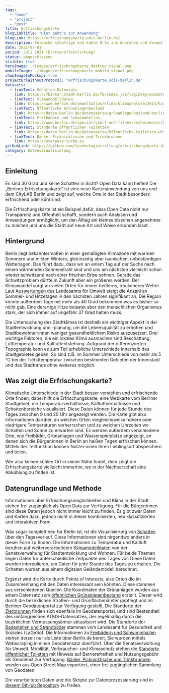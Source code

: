```yaml
---
tags:
  - "home"
  - "project"
  - "post"
title: Erfrischungskarte
blogLinkTitle: "Hier geht's zur Anwendung"
blogLink: https://erfrischungskarte.odis-berlin.de/
description: Entdecke schattige und kühle Orte zum Ausruhen und Verweilen an heißen Tagen in einer interaktiven Karte
date: 2021-07-01
period: Juli 2021 (Erstveröffentlichung)
status: abgeschlossen
visible: true
heroImage: ./images/erfrischungskarte_desktop_visual.png
mobileImage: ./images/erfrischungskarte_mobile_visual.png
showImageInMockup: true
projectUrlWithoutProtocol: "erfrischungskarte.odis-berlin.de"
datasets:
  - linkText: Schatten-Datensatz
    link: https://fbinter.stadt-berlin.de/fb/index.jsp?loginkey=zoomStart&mapId=k_dom@senstadt&bbox=387046,5818588,391547,5821400
  - linkText: Klimamodelldaten
    link: https://www.berlin.de/umweltatlas/klima/klimaanalyse/2014/karten/
  - linkText: Öffentliche Grünanlagenbestand
    link: https://daten.berlin.de/datensaetze/grünanlagenbestand-berlin-einschl-der-öffentlichen-spielplätze-grünanlagen-wfs
  - linkText: Freibädern und Schwimmhallen
    link: https://www.berlin.de/special/sport-und-fitness/schwimmen/schwimmbad/a-z/
  - linkText: Standorte öffentlicher Toiletten
    link: https://daten.berlin.de/datensaetze/öffentliche-toiletten-wfs
  - linkText: Bänke, Picknicktische und Trinkbrunnen
    link: https://overpass-turbo.eu
gitHubLink: https://github.com/technologiestiftung/erfrischungskarte-daten
category: Datenvisualisierung
---
```


## Einleitung

Es sind 30 Grad und keine Schatten in Sicht? Open Data kann helfen! Die „Berliner Erfrischungskarte“ ist eine neue Kartenanwendung von uns und dem CityLAB Berlin und zeigt auf, welche Orte in der Stadt besonders erfrischend oder kühl sind.

Die Erfrischungskarte ist ein Beispiel dafür, dass Open Data nicht nur Transparenz und Offenheit schafft, sondern auch Analysen und Anwendungen ermöglicht, um den Alltag ein kleines bisschen angenehmer zu machen und uns die Stadt auf neue Art und Weise erkunden lässt.

## Hintergrund

Berlin liegt bekanntermaßen in einer gemäßigten Klimazone mit warmen Sommern und milden Wintern, gleichzeitig aber launischen, unbeständigen Wetterlagen. Das führt dazu, dass wir an einem Tag auf der Suche nach einem wärmenden Sonnenstrahl sind und uns am nächsten vielleicht schon wieder schwitzend nach einer frischen Brise sehnen.
Gerade das Schwitzproblem dürfte in Zukunft aber ein größeres werden: Der Klimawandel sorgt an vielen Orten für immer heißeres, trockeneres Wetter. Laut [Auswertungen](https://www.rbb24.de/panorama/thema/2019/klimawandel/beitraege/hintergrund-glossar-klimawandel-szenario-rcp-berlin-brandenburg.html) des Landesamts für Umwelt steigt die Anzahl an Sommer- und Hitzetagen in den nächsten Jahren signifikant an. Die Region könnte außerdem Tage mit mehr als 40 Grad bekommen was es bisher so nicht gab. Eine derartige Hitze belastet aber den menschlichen Organismus stark, der sich immer auf ungefähr 37 Grad halten muss.

Die Untersuchung des Stadtklimas ist deshalb ein wichtiger Aspekt in der Stadtentwicklung und -planung, um die Lebensqualität zu erhöhen und Stadtbewohner:innen weniger gesundheitlichem Risiko auszusetzen. Drei wichtige Faktoren, die ein lokales Klima ausmachen sind Beschattung, Lufttemperatur und Kaltluftentstehung.
Aufgrund der differenzierten Topographie kann es zum Teil erhebliche Unterschiede innerhalb des Stadtgebietes geben. So sind z.B. im Sommer Unterschiede von mehr als 5 °C bei der Tiefsttemperatur zwischen bestimmten Gebieten der Innenstadt und des Stadtrands ohne weiteres möglich.

## Was zeigt die Erfrischungskarte?

Klimatische Unterschiede in der Stadt besser verstehen und erfrischende Orte finden, dabei hilft die Erfrischungskarte, eine Webkarte vom Berliner Stadtgebiet, die Temperaturverhältnisse, Kaltluftverhältnisse und Schattenbereiche visualisiert. Diese Daten können für jede Stunde des Tages zwischen 9 und 20 Uhr angezeigt werden. Die Karte gibt also Informationen darüber, an welchen Orten vergleichsweise höhere oder niedrigere Temperaturen vorherrschen und zu welchen Uhrzeiten wo Schatten und Sonne zu erwarten sind. Es werden außerdem verschiedene Orte, wie Freibäder, Grünanlagen und Wasserspielplätze angezeigt, an denen sich die Bürger:innen in Berlin an heißen Tagen erfrischen können. Mittels der Teilfunktion können Nutzer:innen Ihren Lieblingsort abspeichern und teilen.


<Quote authorName="Tagesspiegel" authorLogo={logo}>
  Wer also keinen kühlen Ort in seiner Nähe findet, dem zeigt die
  Erfrischungskarte vielleicht immerhin, wo in der Nachbarschaft eine Abkühlung
  zu finden ist.
</Quote>

## Datengrundlage und Methode

Informationen über Erfrischungsmöglichkeiten und Klima in der Stadt stehen frei zugänglich als Open Data zur Verfügung. Für die Bürger:innen sind diese Daten jedoch nicht immer leicht zu finden. Es gibt zwar Daten und Karten dazu, jedoch nicht in dieser kombinierten, neu klassifizierten und interaktiven Form.

Was sogar komplett neu für Berlin ist, ist die Visualisierung von [Schatten](https://fbinter.stadt-berlin.de/fb/index.jsp?loginkey=zoomStart&mapId=k_dom@senstadt&bbox=387046,5818588,391547,5821400) über den Tagesverlauf. Diese Informationen sind nirgendwo anders in dieser Form zu finden. Die Informationen zu Temperatur und Kaltluft beruhen auf weiterverarbeiteten [Klimamodelldaten](https://www.berlin.de/umweltatlas/klima/klimaanalyse/2014/karten/) von der Senatsverwaltung für Stadtentwicklung und Wohnen. Für beide Themen liegen Daten für unterschiedliche Zeitpunkte des Tages vor. Diese Daten wurden interpolieren, um Daten für jede Stunde des Tages zu erhalten. Die Schatten wurden aus einem digitalen Geländemodell berechnet.

Ergänzt wird die Karte durch Points of Interests, also Orten die im Zusammenhang mit den Daten interessant sein könnten. Diese stammen aus verschiedenen Quellen: Die Koordinaten der Grünanlagen wurden aus einem Datensatz zum [öffentlichen Grünanlagenbestand](https://daten.berlin.de/datensaetze/grünanlagenbestand-berlin-einschl-der-öffentlichen-spielplätze-grünanlagen-wfs) erstellt. Dieser wird durch die bezirklichen Straßen- und Grünflächenämter gepflegt und im Berliner Geodatenportal zur Verfügung gestellt. Die Standorte der [Zierbrunnen](https://daten.berlin.de/datensaetze/atkis-sonstiges-bauwerk-oder-sonstige-einrichtung-punkte-wfs) finden sich ebenfalls im Geodatenportal, und sind Bestandteil des umfangreichen ATKIS-Datensatzes, der regelmäßig durch die bezirklichen Vermessungsämter aktualisiert wird. Die Standorte der [Badestellen und Strandbäder](https://daten.berlin.de/datensaetze/liste-der-badestellen) stammen vom Landesamt für Gesundheit und Soziales (LaGeSo). Die Informationen zu [Freibädern und Schwimmhallen](https://www.berlin.de/special/sport-und-fitness/schwimmen/schwimmbad/a-z/) stehen derzeit nur als Liste über Berlin.de bereit. Sie wurden mittels Webscraping in einen Geodatensatz überführt. Über die Senatsverwaltung für Umwelt, Mobilität, Verbraucher- und Klimaschutz stehen die [Standorte öffentlicher Toiletten](https://fbinter.stadt-berlin.de/fb/wms/senstadt/k_toiletten) mit Hinweis auf Barrierefreiheit und Nutzungsgebühr als Geodienst zur Verfügung. [Bänke, Picknicktische und Trinkbrunnen](https://overpass-turbo.eu) wurden aus Open Street Map exportiert, einer frei zugänglichen Sammlung von Geodaten.

Die verarbeiteten Daten und die Skripte zur Datenprozessierung sind in [diesem GitHub Repository](https://github.com/technologiestiftung/erfrischungskarte-daten) zu finden.
